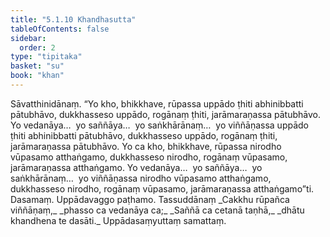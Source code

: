```yaml
---
title: "5.1.10 Khandhasutta"
tableOfContents: false
sidebar:
  order: 2
type: "tipitaka"
basket: "su"
book: "khan"
---
```



<DynamicBreadcrumb />

<Division number="321" book="khan" bookNo="13" page="193">

<Paragraph number="1087" book="khan">
Sāvatthinidānaṃ. “Yo kho, bhikkhave, rūpassa uppādo ṭhiti abhinibbatti pātubhāvo, dukkhasseso uppādo, rogānaṃ ṭhiti, jarāmaraṇassa pātubhāvo. Yo vedanāya…  yo saññāya…  yo saṅkhārānaṃ…  yo viññāṇassa uppādo ṭhiti abhinibbatti pātubhāvo, dukkhasseso uppādo, rogānaṃ ṭhiti, jarāmaraṇassa pātubhāvo. Yo ca kho, bhikkhave, rūpassa nirodho vūpasamo atthaṅgamo, dukkhasseso nirodho, rogānaṃ vūpasamo, jarāmaraṇassa atthaṅgamo. Yo vedanāya…  yo saññāya…  yo saṅkhārānaṃ…  yo viññāṇassa nirodho vūpasamo atthaṅgamo, dukkhasseso nirodho, rogānaṃ vūpasamo, jarāmaraṇassa atthaṅgamo”ti.

</Paragraph>
</Division>

<Paragraph number="1088" type="center" book="khan">
Dasamaṃ.



</Paragraph>

<Paragraph number="1089" type="center" book="khan">
Uppādavaggo paṭhamo.



</Paragraph>

<Paragraph number="1090" type="center" book="khan">
Tassuddānaṃ


</Paragraph>

<Paragraph number="1091" type="verses" book="khan">
_Cakkhu rūpañca viññāṇaṃ,_  
_phasso ca vedanāya ca;_  
_Saññā ca cetanā taṇhā,_  
_dhātu khandhena te dasāti._  


</Paragraph>

<Paragraph number="1092" type="center" book="khan">
Uppādasaṃyuttaṃ samattaṃ.
</Paragraph>